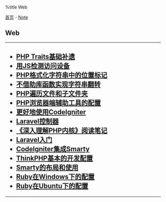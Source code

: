 %title Web

[[../../index|首页]] - [[../index|Note]]
==Web==
----
<h2>
* [[php_traits_base|PHP Traits基础补遗]]
* [[javascript_check_device|用JS检测访问设备]]
* [[php_format_string_position|PHP格式化字符串中的位置标记]]
* [[php_string_reverse|不借助库函数实现字符串翻转]]
* [[php_list_dir|PHP遍历文件和子文件夹]]
* [[php_chrome_help_tools|PHP浏览器端辅助工具的配置]]
* [[codeigniter_better_use|更好地使用CodeIgniter]]
* [[laravel_controllers|Laravel控制器]]
* [[php_tipi_note|《深入理解PHP内核》阅读笔记]]
* [[laravel_primer|Laravel入门]]
* [[codeigniter_and_smarty|CodeIgniter集成Smarty]]
* [[thinkphp_base_dev_config|ThinkPHP基本的开发配置]]
* [[smarty_layout|Smarty的布局和使用]]
* [[ruby_windows_dev_config|Ruby在Windows下的配置]]
* [[ruby_ubuntu_dev_config|Ruby在Ubuntu下的配置]]
</h2>
----
